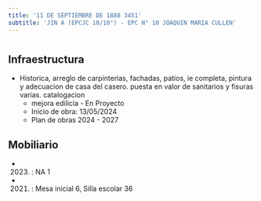 ```yaml
---
title: '11 DE SEPTIEMBRE DE 1888 3451'
subtitle: 'JIN A (EPCJC 10/10°) - EPC N° 10 JOAQUIN MARIA CULLEN'
---
```


#
## Infraestructura

* Historica, arreglo de carpinterias, fachadas, patios, ie completa, pintura y adecuacion de casa del casero. puesta en valor de sanitarios y fisuras varias. catalogacion 
    + mejora edilicia - En Proyecto 
    + Inicio de obra: 13/05/2024 
    + Plan de obras 2024 - 2027 






## Mobiliario

*  (2023) : NA 1 

*  (2021) : Mesa inicial 6, Silla escolar 36 



